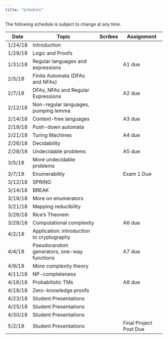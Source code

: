 ```yaml
---
title: "Schedule"
---
```

The following schedule is subject to change at any time.

| **Date** | **Topic**  | **Scribes** |  **Assignment** |
| ---------|------------|-------------|-----------------|
| 1/24/18  | Introduction |||
| 1/29/18  | Logic and Proofs |||
| 1/31/18  | Regular languages and expressions ||A1 due|
| 2/5/18   | Finite Automata (DFAs and NFAs) |||
| 2/7/18   | DFAs, NFAs and Regular Expressions ||A2 due|
| 2/12/18  | Non-regular languages, pumping lemma |||
| 2/14/18  | Context-free languages ||A3 due|
| 2/19/18  | Push-down automata |||
| 2/21/18  | Turing Machines ||A4 due|
| 2/26/18  | Decidability |||
| 2/28/18  | Undecidable problems ||A5 due|
| 3/5/18   | More undecidable problems |||
| 3/7/18   | Enumerability || Exam 1 Due |
| 3/12/18  | SPRING |||
| 3/14/18  | BREAK |||
| 3/19/18  | More on enumerators |||
| 3/21/18  | Mapping reducibility |||
| 3/26/18  | Rice's Theorem |||
| 3/28/18  | Computational complexity ||A6 due|
| 4/2/18   | Application: introduction to cryptography |||
| 4/4/18   | Pseudorandom generators, one-way functions ||A7 due|
| 4/9/18  | More complexity theory |||
| 4/11/18  | NP-completeness |||
| 4/16/18  | Probabilistic TMs ||A8 due|
| 4/18/18  | Zero-knowledge proofs |||
| 4/23/18  | Student Presentations |||
| 4/25/18  | Student Presentations |||
| 4/30/18   | Student Presentations |||
| 5/2/18   | Student Presentations ||Final Project Post Due|